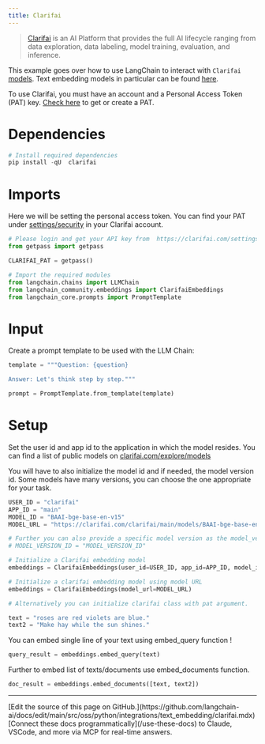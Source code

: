 ```yaml
---
title: Clarifai
---
```


>[Clarifai](https://www.clarifai.com/) is an AI Platform that provides the full AI lifecycle ranging from data exploration, data labeling, model training, evaluation, and inference.

This example goes over how to use LangChain to interact with `Clarifai` [models](https://clarifai.com/explore/models). Text embedding models in particular can be found [here](https://clarifai.com/explore/models?page=1&perPage=24&filterData=%5B%7B%22field%22%3A%22model_type_id%22%2C%22value%22%3A%5B%22text-embedder%22%5D%7D%5D).

To use Clarifai, you must have an account and a Personal Access Token (PAT) key.
[Check here](https://clarifai.com/settings/security) to get or create a PAT.

# Dependencies

```python
# Install required dependencies
pip install -qU  clarifai
```

# Imports

Here we will be setting the personal access token. You can find your PAT under [settings/security](https://clarifai.com/settings/security) in your Clarifai account.

```python
# Please login and get your API key from  https://clarifai.com/settings/security
from getpass import getpass

CLARIFAI_PAT = getpass()
```

```python
# Import the required modules
from langchain.chains import LLMChain
from langchain_community.embeddings import ClarifaiEmbeddings
from langchain_core.prompts import PromptTemplate
```

# Input

Create a prompt template to be used with the LLM Chain:

```python
template = """Question: {question}

Answer: Let's think step by step."""

prompt = PromptTemplate.from_template(template)
```

# Setup

Set the user id and app id to the application in which the model resides. You can find a list of public models on [clarifai.com/explore/models](https://clarifai.com/explore/models)

You will have to also initialize the model id and if needed, the model version id. Some models have many versions, you can choose the one appropriate for your task.

```python
USER_ID = "clarifai"
APP_ID = "main"
MODEL_ID = "BAAI-bge-base-en-v15"
MODEL_URL = "https://clarifai.com/clarifai/main/models/BAAI-bge-base-en-v15"

# Further you can also provide a specific model version as the model_version_id arg.
# MODEL_VERSION_ID = "MODEL_VERSION_ID"
```

```python
# Initialize a Clarifai embedding model
embeddings = ClarifaiEmbeddings(user_id=USER_ID, app_id=APP_ID, model_id=MODEL_ID)

# Initialize a clarifai embedding model using model URL
embeddings = ClarifaiEmbeddings(model_url=MODEL_URL)

# Alternatively you can initialize clarifai class with pat argument.
```

```python
text = "roses are red violets are blue."
text2 = "Make hay while the sun shines."
```

You can embed single line of your text using embed_query function !

```python
query_result = embeddings.embed_query(text)
```

Further to embed list of texts/documents use embed_documents function.

```python
doc_result = embeddings.embed_documents([text, text2])
```

---

<Callout icon="pen-to-square" iconType="regular">
    [Edit the source of this page on GitHub.](https://github.com/langchain-ai/docs/edit/main/src/oss/python/integrations/text_embedding/clarifai.mdx)
</Callout>
<Tip icon="terminal" iconType="regular">
    [Connect these docs programmatically](/use-these-docs) to Claude, VSCode, and more via MCP for    real-time answers.
</Tip>

